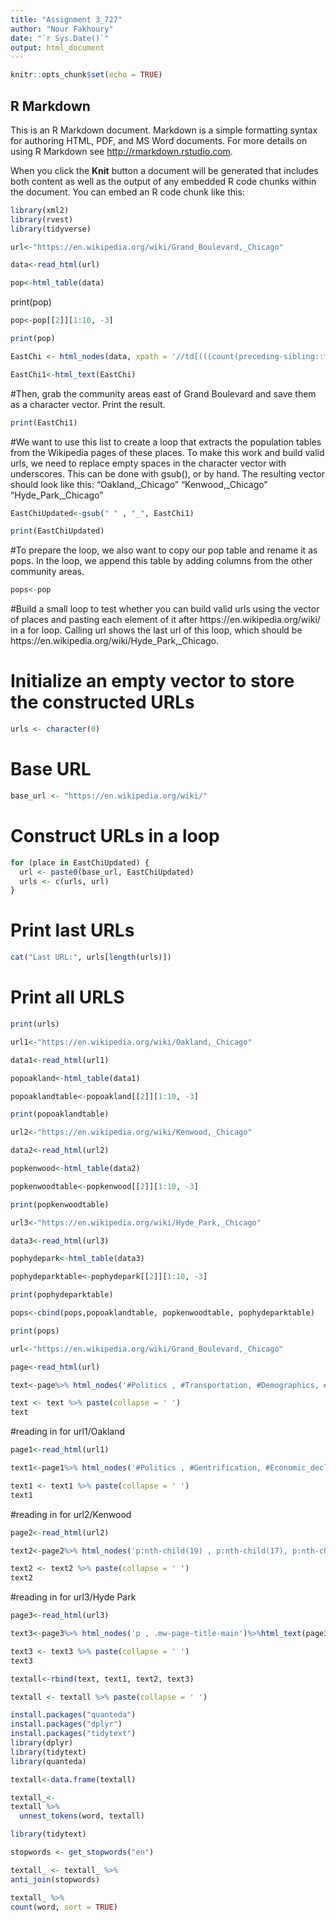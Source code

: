 ---
title: "Assignment 3_727"
author: "Nour Fakhoury"
date: "`r Sys.Date()`"
output: html_document
---

```{r setup, include=FALSE}
knitr::opts_chunk$set(echo = TRUE)
```

## R Markdown



This is an R Markdown document. Markdown is a simple formatting syntax for authoring HTML, PDF, and MS Word documents. For more details on using R Markdown see <http://rmarkdown.rstudio.com>.

When you click the **Knit** button a document will be generated that includes both content as well as the output of any embedded R code chunks within the document. You can embed an R code chunk like this:

```{r}
library(xml2)
library(rvest)
library(tidyverse)
```

```{r}
url<-"https://en.wikipedia.org/wiki/Grand_Boulevard,_Chicago"
```

```{r}
data<-read_html(url)
```

```{r}
pop<-html_table(data)
```

print(pop)

```{r}
pop<-pop[[2]][1:10, -3]
```

```{r}
print(pop)
```


```{r}
EastChi <- html_nodes(data, xpath = '//td[(((count(preceding-sibling::*) + 1) = 3) and parent::*)]//a')
```

```{r}
EastChi1<-html_text(EastChi)
```
#Then, grab the community areas east of Grand Boulevard and save them as a character vector. Print the result.
```{r}
print(EastChi1)
```
#We want to use this list to create a loop that extracts the population tables from the Wikipedia pages of these places. To make this work and build valid urls, we need to replace empty spaces in the character vector with underscores. This can be done with gsub(), or by hand. The resulting vector should look like this: "Oakland,_Chicago" "Kenwood,_Chicago" "Hyde_Park,_Chicago"


```{r}
EastChiUpdated<-gsub(" " , "_", EastChi1) 
```

```{r}
print(EastChiUpdated)
```



#To prepare the loop, we also want to copy our pop table and rename it as pops. In the loop, we append this table by adding columns from the other community areas.



```{r}
pops<-pop
```

#Build a small loop to test whether you can build valid urls using the vector of places and pasting each element of it after https://en.wikipedia.org/wiki/ in a for loop. Calling url shows the last url of this loop, which should be https://en.wikipedia.org/wiki/Hyde_Park,_Chicago.



# Initialize an empty vector to store the constructed URLs
```{r}
urls <- character(0)
```

# Base URL
```{r}
base_url <- "https://en.wikipedia.org/wiki/"
```

# Construct URLs in a loop
```{r}
for (place in EastChiUpdated) {
  url <- paste0(base_url, EastChiUpdated)
  urls <- c(urls, url)
}
```

# Print last URLs
```{r}
cat("Last URL:", urls[length(urls)])
```
# Print all URLS
```{r}
print(urls)
```

```{r}
url1<-"https://en.wikipedia.org/wiki/Oakland,_Chicago"
```


```{r}
data1<-read_html(url1)
```

```{r}
popoakland<-html_table(data1)
```

```{r}
popoaklandtable<-popoakland[[2]][1:10, -3]
```

```{r}
print(popoaklandtable)
```



```{r}
url2<-"https://en.wikipedia.org/wiki/Kenwood,_Chicago"
```


```{r}
data2<-read_html(url2)
```

```{r}
popkenwood<-html_table(data2)
```



```{r}
popkenwoodtable<-popkenwood[[2]][1:10, -3]
```

```{r}
print(popkenwoodtable)
```

```{r}
url3<-"https://en.wikipedia.org/wiki/Hyde_Park,_Chicago"
```


```{r}
data3<-read_html(url3)
```

```{r}
pophydepark<-html_table(data3)
```


```{r}
pophydeparktable<-pophydepark[[2]][1:10, -3]
```

```{r}
print(pophydeparktable)
```




```{r}
pops<-cbind(pops,popoaklandtable, popkenwoodtable, pophydeparktable)
```

```{r}
print(pops)
```

```{r}
url<-"https://en.wikipedia.org/wiki/Grand_Boulevard,_Chicago"
```

```{r}
page<-read_html(url)
```

```{r}
text<-page%>% html_nodes('#Politics , #Transportation, #Demographics, #Bronzeville, p')%>%html_text()
```

```{r} 
text <- text %>% paste(collapse = ' ')
text
```
#reading in for url1/Oakland
```{r}
page1<-read_html(url1)
```

```{r}
text1<-page1%>% html_nodes('#Politics , #Gentrification, #Economic_decline, #Housing, #Population, .mw-page-title-main, #History, p, p b')%>%html_text(page1)
```

```{r} 
text1 <- text1 %>% paste(collapse = ' ')
text1
```
#reading in for url2/Kenwood
```{r}
page2<-read_html(url2)
```

```{r}
text2<-page2%>% html_nodes('p:nth-child(19) , p:nth-child(17), p:nth-child(13), p:nth-child(12), p:nth-child(11), p:nth-child(10), #Schools, #Politics, #Description, p:nth-child(7), p b, .mw-page-title-main')%>%html_text(page2)
```

```{r} 
text2 <- text2 %>% paste(collapse = ' ')
text2
```
#reading in for url3/Hyde Park
```{r}
page3<-read_html(url3)
```

```{r}
text3<-page3%>% html_nodes('p , .mw-page-title-main')%>%html_text(page3)
```

```{r} 
text3 <- text3 %>% paste(collapse = ' ')
text3
```
```{r}
textall<-rbind(text, text1, text2, text3)
```

```{r} 
textall <- textall %>% paste(collapse = ' ')
```



```{r}
install.packages("quanteda")
install.packages("dplyr")
install.packages("tidytext")
library(dplyr)
library(tidytext)
library(quanteda)
```

```{r}
textall<-data.frame(textall)
```

```{r}
textall_<-
textall %>%
  unnest_tokens(word, textall)
```



```{r}
library(tidytext)
```

```{r}
stopwords <- get_stopwords("en")
```



```{r}
textall_ <- textall_ %>%
anti_join(stopwords)
```
```{r} 
textall_ %>%
count(word, sort = TRUE) 
```
 
 
 
 
 
 
 
 
 